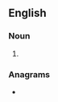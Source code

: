 {{also|zetta-metres}}
==English==

===Noun===
{{head|en|noun form}}

# {{plural of|en|zettametre}}

===Anagrams===
* {{anagrams|en|a=aeeemrstttz|zettameters}}